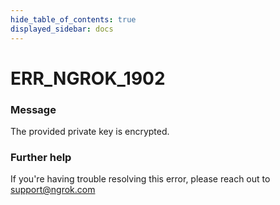 ```yaml
---
hide_table_of_contents: true
displayed_sidebar: docs
---
```



# ERR_NGROK_1902

### Message
The provided private key is encrypted.

<ErrorDetails error='err_ngrok_1902' />


### Further help
If you're having trouble resolving this error, please reach out to [support@ngrok.com](mailto:support@ngrok.com?subject=Help%20with%20ERR_NGROK_1902)

